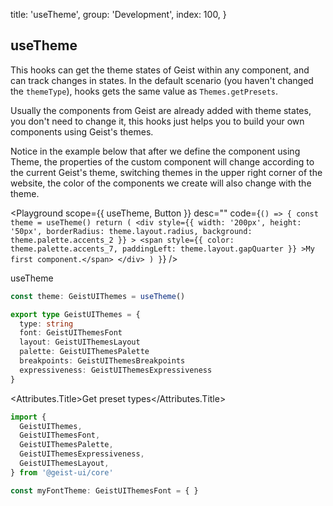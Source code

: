 
  title: 'useTheme',
  group: 'Development',
  index: 100,
}

## useTheme

This hooks can get the theme states of Geist within any component, and can track changes in states.
In the default scenario (you haven't changed the `themeType`), hooks gets the same value as `Themes.getPresets`.

Usually the components from Geist are already added with theme states, you don't need to change it,
this hooks just helps you to build your own components using Geist's themes.

Notice in the example below that after we define the component using Theme,
the properties of the custom component will change according to the current Geist's theme,
switching themes in the upper right corner of the website, the color of the components we create will also change with the theme.

<Playground
  scope={{ useTheme, Button }}
  desc=""
  code={`
() => {
  const theme = useTheme()
  return (
    <div style={{
        width: '200px',
        height: '50px',
        borderRadius: theme.layout.radius,
        background: theme.palette.accents_2
      }}
    >
      <span style={{
          color: theme.palette.accents_7,
          paddingLeft: theme.layout.gapQuarter
        }}
      >My first component.</span>
    </div>
  )
}
`}
/>

<Attributes edit="/pages/en-us/hooks/use-theme.mdx">
<Attributes.Title>useTheme</Attributes.Title>

```ts
const theme: GeistUIThemes = useTheme()

export type GeistUIThemes = {
  type: string
  font: GeistUIThemesFont
  layout: GeistUIThemesLayout
  palette: GeistUIThemesPalette
  breakpoints: GeistUIThemesBreakpoints
  expressiveness: GeistUIThemesExpressiveness
}
```

<Attributes.Title>Get preset types</Attributes.Title>

```ts
import {
  GeistUIThemes,
  GeistUIThemesFont,
  GeistUIThemesPalette,
  GeistUIThemesExpressiveness,
  GeistUIThemesLayout,
} from '@geist-ui/core'

const myFontTheme: GeistUIThemesFont = { }
```

</Attributes>

